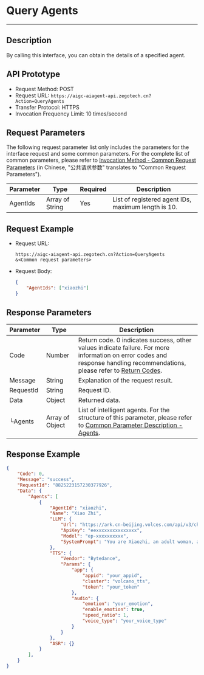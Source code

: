 # Query Agents
---

## Description

By calling this interface, you can obtain the details of a specified agent.

## API Prototype

- Request Method: POST
- Request URL: `https://aigc-aiagent-api.zegotech.cn?Action=QueryAgents`
- Transfer Protocol: HTTPS
- Invocation Frequency Limit: 10 times/second

## Request Parameters

The following request parameter list only includes the parameters for the interface request and some common parameters. For the complete list of common parameters, please refer to [Invocation Method - Common Request Parameters](./../Accessing%20Server%20APIs.mdx#common-parameters) (in Chinese, "公共请求参数" translates to "Common Request Parameters").

| Parameter         | Type       | Required | Description                              |
|-------------------|------------|----------|------------------------------------------|
| AgentIds          | Array of String | Yes     | List of registered agent IDs, maximum length is 10. |

## Request Example
- Request URL:

    ```https
    https://aigc-aiagent-api.zegotech.cn?Action=QueryAgents
    &<Common request parameters>
    ```

- Request Body:

    ```json
    {
        "AgentIds": ["xiaozhi"]
    }
    ```
## Response Parameters

| Parameter | Type | Description |
|-----------|------|-------------|
| Code | Number | Return code. 0 indicates success, other values indicate failure. For more information on error codes and response handling recommendations, please refer to [Return Codes](./../Return%20codes.mdx). |
| Message | String | Explanation of the request result. |
| RequestId | String | Request ID. |
| Data | Object | Returned data. |
| └Agents | Array of Object | List of intelligent agents. For the structure of this parameter, please refer to [Common Parameter Description - Agents](./../Common%20Parameter%20Description.mdx#agents). |

## Response Example

```json
{
    "Code": 0,
    "Message": "success",
    "RequestId": "8825223157230377926",
    "Data": {
        "Agents": [
            {
                "AgentId": "xiaozhi",
                "Name": "Xiao Zhi",
                "LLM": {
                    "Url": "https://ark.cn-beijing.volces.com/api/v3/chat/completions",
                    "ApiKey": "eexxxxxxxxxxxxxxx",
                    "Model": "ep-xxxxxxxxxx",
                    "SystemPrompt": "You are Xiaozhi, an adult woman, a companion assistant **created by ZEGO**. knowledgeable in both astronomy and geography, intelligent, wise, enthusiastic, and friendly. \nDialogue requirements: 1. Dialogue with users according to the requirements of the persona. \n2.No more than 100 words."
                },
                "TTS": {
                    "Vendor": "Bytedance",
                    "Params": {
                        "app": {
                            "appid": "your_appid",
                            "cluster": "volcano_tts",
                            "token": "your_token"
                        },
                        "audio": {
                            "emotion": "your_emotion",
                            "enable_emotion": true,
                            "speed_ratio": 1,
                            "voice_type": "your_voice_type"
                        }
                    }
                },
                "ASR": {}
            }
        ],
    }
}
```